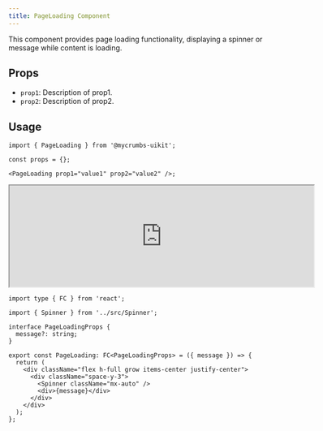 ```yaml
---
title: PageLoading Component
---
```




This component provides page loading functionality, displaying a spinner or message while content is loading.

## Props

- `prop1`: Description of prop1.
- `prop2`: Description of prop2.

## Usage

```tsx
import { PageLoading } from '@mycrumbs-uikit';

const props = {};

<PageLoading prop1="value1" prop2="value2" />;
```

<iframe src="https://example.com" width="600" height="200"  rounded="12px' frameborder="0"></iframe>



```tsx
import type { FC } from 'react';

import { Spinner } from '../src/Spinner';

interface PageLoadingProps {
  message?: string;
}

export const PageLoading: FC<PageLoadingProps> = ({ message }) => {
  return (
    <div className="flex h-full grow items-center justify-center">
      <div className="space-y-3">
        <Spinner className="mx-auto" />
        <div>{message}</div>
      </div>
    </div>
  );
};

```